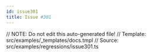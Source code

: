 ```yaml
---
id: issue301
title: Issue #301
---
```

// NOTE: Do not edit this auto-generated file!
// Template: src/examples/_templates/docs.tmpl
// Source: src/examples/regressions/issue301.ts


<RenderExample path="src/examples/regressions/issue301.ts" example={issue301Example} />
